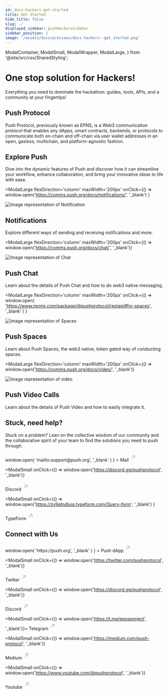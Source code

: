 ```yaml
---
id: docs-hackers-get-started
title: Get Started
hide_title: false
slug: ./
displayed_sidebar: pushHackersSidebar
sidebar_position: 1
image: '/assets/docs/previews/docs_hackers--get_started.png'
---
```


  ModalContainer,
  ModalSmall,
  ModalWrapper,
  ModalLarge,
} from '@site/src/css/SharedStyling';

# One stop solution for Hackers!

Everything you need to dominate the hackathon: guides, tools, APIs, and a community at your fingertips!

## Push Protocol

Push Protocol, previously known as EPNS, is a Web3 communication protocol that enables any dApps, smart contracts, backends, or protocols to communicate both on-chain and off-chain via user wallet addresses in an open, gasless, multichain, and platform-agnostic fashion.

## Explore Push

Dive into the dynamic features of Push and discover how it can streamline your workflow, enhance collaboration, and bring your innovative ideas to life with ease.

<ModalContainer>

<ModalLarge
  flexDirection='column'
  maxWidth='200px'
  onClick={() =>
    window.open('https://comms.push.org/docs/notifications/', '_blank')
  }
>
  <div>
    <img
      src={require('/static/assets/docs/docshub/notification.png').default}
      srcSet={`${
        require('/static/assets/docs/docshub/notification@2x.png').default
      } 2x, ${
        require('/static/assets/docs/docshub/notification@3x.png').default
      } 3x`}
      alt='Image representation of Notification'
    />
  </div>
  <ModalWrapper>
    <span>
      <h2>Notifications</h2>
    </span>
    <span>
      <p>
        Explore different ways of sending and receiving notifications and more.
      </p>
    </span>
  </ModalWrapper>
</ModalLarge>

<ModalLarge
  flexDirection='column'
  maxWidth='200px'
  onClick={() => window.open('https://comms.push.org/docs/chat/', '_blank')}
>
  <div>
    <img
      src={require('/static/assets/docs/docshub/message.png').default}
      srcSet={`${
        require('/static/assets/docs/docshub/message@2x.png').default
      } 2x, ${
        require('/static/assets/docs/docshub/message@3x.png').default
      } 3x`}
      alt='Image representation of Chat'
    />
  </div>
  <ModalWrapper>
    <span>
      <h2>Push Chat</h2>
    </span>
    <span>
      <p>
        Learn about the details of Push Chat and how to do web3 native
        messaging.
      </p>
    </span>
  </ModalWrapper>
</ModalLarge>

<ModalLarge
  flexDirection='column'
  maxWidth='200px'
  onClick={() =>
    window.open(
      'https://www.npmjs.com/package/@pushprotocol/restapi#for-spaces',
      '_blank'
    )
  }
>
  <div>
    <img
      src={require('/static/assets/docs/docshub/spaces.png').default}
      srcSet={`${
        require('/static/assets/docs/docshub/spaces@2x.png').default
      } 2x, ${require('/static/assets/docs/docshub/spaces@3x.png').default} 3x`}
      alt='Image representation of Spaces'
    />
  </div>
  <ModalWrapper>
    <span>
      <h2>Push Spaces</h2>
    </span>
    <span>
      <p>
        Learn about Push Spaces, the web3 native, token gated way of conducting
        spaces.
      </p>
    </span>
  </ModalWrapper>
</ModalLarge>

<ModalLarge
  flexDirection='column'
  maxWidth='200px'
  onClick={() => window.open('https://comms.push.org/docs/video/', '_blank')}
>
  <div>
    <img
      src={require('/static/assets/docs/docshub/video.png').default}
      srcSet={`${
        require('/static/assets/docs/docshub/video@2x.png').default
      } 2x, ${require('/static/assets/docs/docshub/video@3x.png').default} 3x`}
      alt='Image representation of video'
    />
  </div>
  <ModalWrapper>
    <span>
      <h2>Push Video Calls</h2>
    </span>
    <span>
      <p>
        Learn about the details of Push Video and how to easily integrate it.
      </p>
    </span>
  </ModalWrapper>
</ModalLarge>

</ModalContainer>

## Stuck, need help?

Stuck on a problem? Lean on the collective wisdom of our community and the collaborative spirit of your team to find the solutions you need to push through.

<ModalContainer>
<ModalSmall
  onClick={() =>
    window.open(
      'mailto:support@push.org',
      '_blank'
    )
  }
>
  <ModalWrapper>
    <span>
      Mail
      <svg
        width="20"
        height="28"
        viewBox="0 0 29 28"
        fill="none"
        xmlns="http://www.w3.org/2000/svg"
      >
        <path
          d="m7.501 21.001 14-14M10.125 7.001H21.5v11.375"
          stroke="#A0A3B1"
          stroke-width="2"
          stroke-linecap="round"
          stroke-linejoin="round"
        ></path>
      </svg>
    </span>
  </ModalWrapper>
</ModalSmall>

<ModalSmall
  onClick={() => window.open('https://discord.gg/pushprotocol', '_blank')}
>
  <ModalWrapper>
    <span>
      Discord
      <svg
        width='20'
        height='28'
        viewBox='0 0 29 28'
        fill='none'
        xmlns='http://www.w3.org/2000/svg'
      >
        <path
          d='m7.501 21.001 14-14M10.125 7.001H21.5v11.375'
          stroke='#A0A3B1'
          stroke-width='2'
          stroke-linecap='round'
          stroke-linejoin='round'
        ></path>
      </svg>
    </span>
  </ModalWrapper>
</ModalSmall>

<ModalSmall
  onClick={() =>
    window.open('https://zv9atndluia.typeform.com/Query-form', '_blank')
  }
>
  <ModalWrapper>
    <span>
      TypeForm
      <svg
        width='20'
        height='28'
        viewBox='0 0 29 28'
        fill='none'
        xmlns='http://www.w3.org/2000/svg'
      >
        <path
          d='m7.501 21.001 14-14M10.125 7.001H21.5v11.375'
          stroke='#A0A3B1'
          stroke-width='2'
          stroke-linecap='round'
          stroke-linejoin='round'
        ></path>
      </svg>
    </span>
  </ModalWrapper>
</ModalSmall>

</ModalContainer>

## Connect with Us

<ModalContainer>
<ModalSmall
  onClick={() =>
    window.open(
      'https://push.org',
      '_blank'
    )
  }
>
  <ModalWrapper>
    <span>
      Push dApp
      <svg
        width="20"
        height="28"
        viewBox="0 0 29 28"
        fill="none"
        xmlns="http://www.w3.org/2000/svg"
      >
        <path
          d="m7.501 21.001 14-14M10.125 7.001H21.5v11.375"
          stroke="#A0A3B1"
          stroke-width="2"
          stroke-linecap="round"
          stroke-linejoin="round"
        ></path>
      </svg>
    </span>
  </ModalWrapper>
</ModalSmall>

<ModalSmall
  onClick={() => window.open('https://twitter.com/pushprotocol', '_blank')}
>
  <ModalWrapper>
    <span>
      Twitter
      <svg
        width='20'
        height='28'
        viewBox='0 0 29 28'
        fill='none'
        xmlns='http://www.w3.org/2000/svg'
      >
        <path
          d='m7.501 21.001 14-14M10.125 7.001H21.5v11.375'
          stroke='#A0A3B1'
          stroke-width='2'
          stroke-linecap='round'
          stroke-linejoin='round'
        ></path>
      </svg>
    </span>
  </ModalWrapper>
</ModalSmall>

<ModalSmall
  onClick={() => window.open('https://discord.gg/pushprotocol', '_blank')}
>
  <ModalWrapper>
    <span>
      Discord
      <svg
        width='20'
        height='28'
        viewBox='0 0 29 28'
        fill='none'
        xmlns='http://www.w3.org/2000/svg'
      >
        <path
          d='m7.501 21.001 14-14M10.125 7.001H21.5v11.375'
          stroke='#A0A3B1'
          stroke-width='2'
          stroke-linecap='round'
          stroke-linejoin='round'
        ></path>
      </svg>
    </span>
  </ModalWrapper>
</ModalSmall>

<ModalSmall onClick={() => window.open('https://t.me/epnsproject', '_blank')}>
  <ModalWrapper>
    <span>
      Telegram
      <svg
        width='20'
        height='28'
        viewBox='0 0 29 28'
        fill='none'
        xmlns='http://www.w3.org/2000/svg'
      >
        <path
          d='m7.501 21.001 14-14M10.125 7.001H21.5v11.375'
          stroke='#A0A3B1'
          stroke-width='2'
          stroke-linecap='round'
          stroke-linejoin='round'
        ></path>
      </svg>
    </span>
  </ModalWrapper>
</ModalSmall>

<ModalSmall
  onClick={() => window.open('https://medium.com/push-protocol', '_blank')}
>
  <ModalWrapper>
    <span>
      Medium
      <svg
        width='20'
        height='28'
        viewBox='0 0 29 28'
        fill='none'
        xmlns='http://www.w3.org/2000/svg'
      >
        <path
          d='m7.501 21.001 14-14M10.125 7.001H21.5v11.375'
          stroke='#A0A3B1'
          stroke-width='2'
          stroke-linecap='round'
          stroke-linejoin='round'
        ></path>
      </svg>
    </span>
  </ModalWrapper>
</ModalSmall>

<ModalSmall
  onClick={() => window.open('https://www.youtube.com/@pushprotocol', '_blank')}
>
  <ModalWrapper>
    <span>
      Youtube
      <svg
        width='20'
        height='28'
        viewBox='0 0 29 28'
        fill='none'
        xmlns='http://www.w3.org/2000/svg'
      >
        <path
          d='m7.501 21.001 14-14M10.125 7.001H21.5v11.375'
          stroke='#A0A3B1'
          stroke-width='2'
          stroke-linecap='round'
          stroke-linejoin='round'
        ></path>
      </svg>
    </span>
  </ModalWrapper>
</ModalSmall>

</ModalContainer>

